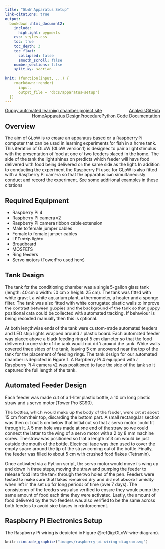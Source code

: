 ```yaml
---
title: "GLoW Apparatus Setup"
link-citations: true
output:
  bookdown::html_document2:
    include:
      highlight: pygments
    css: styles.css
    toc: true
    toc_depth: 3
    toc_float: 
      collapsed: false
      smooth_scroll: false
    number_sections: false
    split_by: section
    
knit: (function(input, ...) {
    rmarkdown::render(
      input,
      output_file = 'docs/apparatus-setup')
  })
---
```


<div class="topnav">
<a href="index.html">Guppy automated learning chamber project site</a> <a href="https://github.com/wyatt-toure/guppy-automated-learning-chamber" style = "float: right;">GitHub</a> <a href="analysis.html" style = "float: right;">Analysis</a> <a href="python-code-documentation.html" style = "float: right;">Python Code Documentation</a> <a href="procedure.html" style = "float: right;">Procedure</a> <a class="active" href="apparatus-setup.html"style = "float: right;">Apparatus Design</a> <a href="index.html" style = "float: right;">Home</a>
</div>

## Overview

The aim of GLoW is to create an apparatus based on a Raspberry Pi computer that can be used in learning experiments for fish in a home tank. This iteration of GLoW (GLoW version 1) is designed to pair a light stimulus with the presentation of food at one of two feeders placed in the home. The side of the tank the light shines on predicts which feeder will have food delivered with food being delivered on the same side as the light. In addition to conducting the experiment the Raspberry Pi used for GLoW is also fitted with a Raspberry Pi camera so that the apparatus can simultaneously conduct and record the experiment. See some additional examples in these citations

## Required Equipment

-   Raspberry Pi 4
-   Raspberry Pi camera v2
-   Raspberry Pi camera ribbon cable extension
-   Male to female jumper cables
-   Female to female jumper cables
-   LED strip lights
-   Breadboard
-   MOSFETS
-   Ring feeders
-   Servo motors (TowerPro used here)

## Tank Design

The tank for the conditioning chamber was a single 5-gallon glass tank (length: 40 cm x width: 20 cm x height: 25 cm). The tank was fitted with white gravel, a white aquarium plant, a thermometer, a heater and a sponge filter. The tank was also fitted with white corrugated plastic walls to improve the contrast between guppies and the background of the tank so that guppy positional data could be collected with automated tracking. If behaviour is being recorded manually then this is optional.

At both lengthwise ends of the tank were custom-made automated feeders and LED strip lights wrapped around a plastic board. Each automated feeder was placed above a black feeding ring of 5 cm diameter so that the food delivered to one side of the tank would not drift around the tank. White walls covered three sides of the tank, leaving 5 cm uncovered near the top of the tank for the placement of feeding rings. The tank design for our automated chamber is depicted in Figure 1. A Raspberry Pi 4 equipped with a Raspberry Pi 4 camera v2 was positioned to face the side of the tank so it captured the full length of the tank.

## Automated Feeder Design

Each feeder was made out of a 1-liter plastic bottle, a 10 cm long plastic straw and a servo motor (Tower Pro SG90).

The bottles, which would make up the body of the feeder, were cut at about 15 cm from their top, discarding the bottom part. A small rectangular section was then cut out 5 cm below that initial cut so that a servo motor could fit through it. A 5 mm hole was made at one end of the straw so we could connect the latter to the wing of a servo motor with a 2 by 8 mm machine screw. The straw was positioned so that a length of 3 cm would be just outside the mouth of the bottle. Electrical tape was then used to cover the empty space around the tip of the straw coming out of the bottle. Finally, the feeder was filled to about 5 cm with crushed food flakes (Tetramin).

Once activated via a Python script, the servo motor would move its wing up and down in three steps, moving the straw and pumping the feeder to release food into the tank through the two holes of the pen. Feeders were tested to make sure that flakes remained dry and did not absorb humidity when left in the set up for long periods of time (over 7 days). The consistency of the feeders was also verified to ensure they would pump the same amount of food each time they were activated. Lastly, the amount of food delivered by the two feeders was also verified to be the same across both feeders to avoid side biases in reinforcement.

## Raspberry Pi Electronics Setup

The Raspberry Pi wiring is depicted in Figure \@ref(fig:GLoW-wire-diagram). 

```r
knitr::include_graphics("images/raspberry-pi-wiring-diagram.svg")
```
